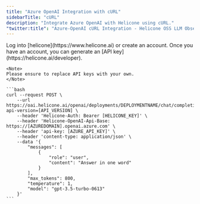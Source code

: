 ```yaml
---
title: "Azure OpenAI Integration with cURL"
sidebarTitle: "cURL"
description: "Integrate Azure OpenAI with Helicone using cURL."
"twitter:title": "Azure-OpenAI cURL Integration - Helicone OSS LLM Observability"
---
```


<Steps>
  <Step title="Create an account + Generate an API Key">
    Log into [helicone](https://www.helicone.ai) or create an account. Once you have an account, you
    can generate an [API key](https://helicone.ai/developer).
  </Step>
    <Step title="Modify the API base and add the `Helicone-Auth` header">

    <Note>
    Please ensure to replace API keys with your own.
    </Note>

    ```bash
    curl --request POST \
        --url https://oai.helicone.ai/openai/deployments/DEPLOYMENTNAME/chat/completions?api-version=[API_VERSION] \
        --header 'Helicone-Auth: Bearer [HELICONE_KEY]' \
        --header 'Helicone-OpenAI-Api-Base: https://[AZUREDOMAIN].openai.azure.com' \
        --header 'api-key: [AZURE_API_KEY]' \
        --header 'content-type: application/json' \
        --data '{
            "messages": [
                {
                    "role": "user",
                    "content": "Answer in one word"
                }
            ],
            "max_tokens": 800,
            "temperature": 1,
            "model": "gpt-3.5-turbo-0613"
        }'
    ```

  </Step>
</Steps>
